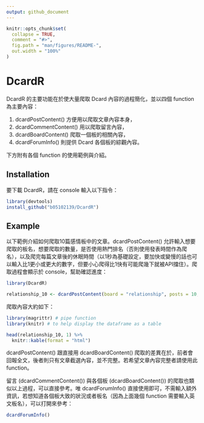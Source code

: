 ```yaml
---
output: github_document
---
```


<!-- README.md is generated from README.Rmd. Please edit that file -->

```r
knitr::opts_chunk$set(
  collapse = TRUE,
  comment = "#>",
  fig.path = "man/figures/README-",
  out.width = "100%"
)
```

# DcardR

DcardR 的主要功能在於使大量爬取 Dcard 內容的過程簡化，並以四個 function 為主要內容：

(1) dcardPostContent() 方便用以爬取文章內容本身，
(2) dcardCommentContent() 用以爬取留言內容，
(3) dcardBoardContent() 爬取一個板的相關內容，
(4) dcardForumInfo() 則提供 Dcard 各個板的綜觀內容。

下方附有各個 function 的使用範例與介紹。

## Installation

要下載 DcardR，請在 console 輸入以下指令：

``` r
library(devtools)
install_github("b05102139/DcardR")
```

## Example

以下範例介紹如何爬取10篇感情板中的文章。dcardPostContent() 允許輸入想要爬取的板名，想要爬取的數量，是否使用熱門排名（否則使用發表時間作為爬名），以及爬完每篇文章後的休眠時間（以1秒為基礎設定，要加快或變慢的話也可以輸入比1更小或更大的數字，但要小心爬得比1快有可能爬幾下就被API擋住）。爬取過程會顯示於 console，幫助確認進度：

```r
library(DcardR)

relationship_10 <- dcardPostContent(board = "relationship", posts = 10, by_popular = F, rate_limit = 1)
```

爬取內容大約如下：

```r
library(magrittr) # pipe function
library(knitr) # to help display the dataframe as a table

head(relationship_10, 1) %>%
  knitr::kable(format = "html")
```

dcardPostContent() 跟直接用 dcardBoardContent() 爬取的差異在於，前者會回報全文，後者則只有文章截選內容，並不完整。若希望文章內容完整者請使用此 function。

留言 (dcardCommentContent()) 與各個板 (dcardBoardContent()) 的爬取也類似以上過程，可以直接參考。唯 dcardForumInfo() 直接使用即可，不需輸入額外資訊，若想知道各個板大致的狀況或者板名（因為上面幾個 function 需要輸入英文板名），可以打開來參考：

```r
dcardForumInfo()
```

